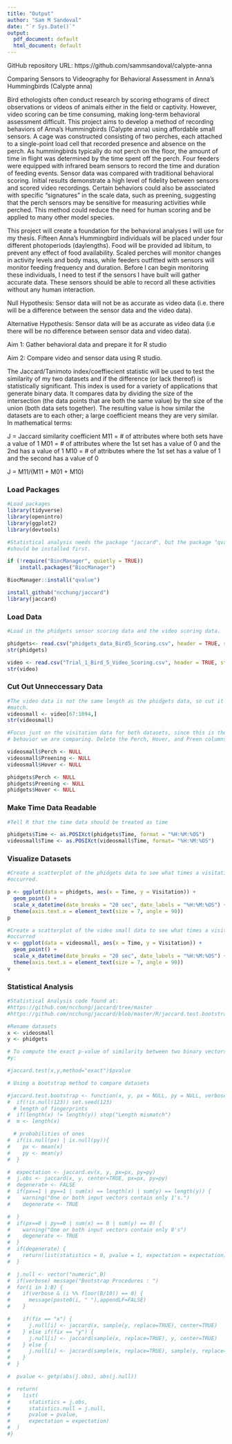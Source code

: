 ---
title: "Output"
author: "Sam M Sandoval"
date: "`r Sys.Date()`"
output:
  pdf_document: default
  html_document: default
---

GitHub repository URL: https://github.com/sammsandoval/calypte-anna

Comparing Sensors to Videography for Behavioral Assessment in Anna’s Hummingbirds (Calypte anna)

Bird ethologists often conduct research by scoring ethograms of direct observations or videos of animals either in the field or captivity. However, video scoring can be time consuming, making long-term behavioral assessment difficult. This project aims to develop a method of recording behaviors of Anna’s Hummingbirds (Calypte anna) using affordable small sensors. A cage was constructed consisting of two perches, each attached to a single-point load cell that recorded presence and absence on the perch. As hummingbirds typically do not perch on the floor, the amount of time in flight was determined by the time spent off the perch. Four feeders were equipped with infrared beam sensors to record the time and duration of feeding events. Sensor data was compared with traditional behavioral scoring. Initial results demonstrate a high level of fidelity between sensors and scored video recordings. Certain behaviors could also be associated with specific “signatures” in the scale data, such as preening, suggesting that the perch sensors may be sensitive for measuring activities while perched. This method could reduce the need for human scoring and be applied to many other model species.

This project will create a foundation for the behavioral analyses I will use for my thesis. Fifteen Anna's Hummingbird individuals will be placed under four different photoperiods (daylengths). Food will be provided ad libitum, to prevent any effect of food availability. Scaled perches will monitor changes in activity levels and body mass, while feeders outfitted with sensors will monitor feeding frequency and duration. Before I can begin monitoring these individuals, I need to test if the sensors I have built will gather accurate data. These sensors should be able to record all these activities without any human interaction.

Null Hypothesis: Sensor data will not be as accurate as video data (i.e. there will be a difference between the sensor data and the video data).

Alternative Hypothesis: Sensor data will be as accurate as video data (i.e there will be no difference between sensor data and video data).

Aim 1: Gather behavioral data and prepare it for R studio

Aim 2: Compare video and sensor data using R studio.

The Jaccard/Tanimoto index/coeffiecient statistic will be used to test the similarity of my two datasets and if the difference (or lack thereof) is statistically significant. This index is used for a variety of applications that generate binary data. It compares data by dividing the size of the intersection (the data points that are both the same value) by the size of the union (both data sets together). The resulting value is how similar the datasets are to each other; a large coefficient means they are very similar. In mathematical terms: 

J = Jaccard similarity coefficient
M11 = # of attributes where both sets have a value of 1
M01 = # of attributes where the 1st set has a value of 0 and the 2nd has a value of 1
M10 = # of attributes where the 1st set has a value of 1 and the second has a value of 0

J = M11/(M11 + M01 + M10)

### Load Packages

```{r load-packages, message=FALSE}
#Load packages
library(tidyverse)
library(openintro)
library(ggplot2)
library(devtools)
```
```{r}
#Statistical analysis needs the package "jaccard", but the package "qvalue" 
#should be installed first.

if (!require("BiocManager", quietly = TRUE))
    install.packages("BiocManager")

BiocManager::install("qvalue")

install_github("ncchung/jaccard")
library(jaccard)
```

### Load Data

```{r}
#Load in the phidgets sensor scoring data and the video scoring data.

phidgets<- read.csv("phidgets_data_Bird5_Scoring.csv", header = TRUE, stringsAsFactors = TRUE)
str(phidgets)

video <- read.csv("Trial_1_Bird_5_Video_Scoring.csv", header = TRUE, stringsAsFactors = TRUE)
str(video)
```

### Cut Out Unneccessary Data
```{r}
#The video data is not the same length as the phidgets data, so cut it down to
#match.
videosmall <- video[67:1094,]
str(videosmall)

#Focus just on the visitation data for both datasets, since this is the
# behavior we are comparing. Delete the Perch, Hover, and Preen columns

videosmall$Perch <- NULL
videosmall$Preening <- NULL
videosmall$Hover <- NULL

phidgets$Perch <- NULL
phidgets$Preening <- NULL
phidgets$Hover <- NULL
```
### Make Time Data Readable
```{r}
#Tell R that the time data should be treated as time

phidgets$Time <- as.POSIXct(phidgets$Time, format = "%H:%M:%OS")
videosmall$Time <- as.POSIXct(videosmall$Time, format= "%H:%M:%OS")
```

### Visualize Datasets
```{r}
#Create a scatterplot of the phidgets data to see what times a visitation 
#occurred. 

p <- ggplot(data = phidgets, aes(x = Time, y = Visitation)) +
  geom_point() +
  scale_x_datetime(date_breaks = "20 sec", date_labels = "%H:%M:%OS") +
  theme(axis.text.x = element_text(size = 7, angle = 90))
p
```
```{r}

#Create a scatterplot of the video small data to see what times a visitation 
#occurred
v <- ggplot(data = videosmall, aes(x = Time, y = Visitation)) +
  geom_point() +
  scale_x_datetime(date_breaks = "20 sec", date_labels = "%H:%M:%OS") +
  theme(axis.text.x = element_text(size = 7, angle = 90))
v

```

### Statistical Analysis
```{r}
#Statistical Analysis code found at:
#https://github.com/ncchung/jaccard/tree/master
#https://github.com/ncchung/jaccard/blob/master/R/jaccard.test.bootstrap.R

#Rename datasets
x <- videosmall
y <- phidgets

# To compute the exact p-value of similarity between two binary vectors, x and 
#y:

#jaccard.test(x,y,method="exact")$pvalue

# Using a bootstrap method to compare datasets

#jaccard.test.bootstrap <- function(x, y, px = NULL, py = NULL, verbose=TRUE, fix="x", B=1000, seed=NULL) {
#  if(!is.null(123)) set.seed(123)
  # length of fingerprints
#  if(length(x) != length(y)) stop("Length mismatch")
#  m <- length(x)

  # probabilities of ones
#  if(is.null(px) | is.null(py)){
#    px <- mean(x)
#    py <- mean(y)
#  }

#  expectation <- jaccard.ev(x, y, px=px, py=py)
#  j.obs <- jaccard(x, y, center=TRUE, px=px, py=py)
#  degenerate <- FALSE
#  if(px==1 | py==1 | sum(x) == length(x) | sum(y) == length(y)) {
#    warning("One or both input vectors contain only 1's.")
#    degenerate <- TRUE

#  }
#  if(px==0 | py==0 | sum(x) == 0 | sum(y) == 0) {
#    warning("One or both input vectors contain only 0's")
#    degenerate <- TRUE
#  }
#  if(degenerate) {
#    return(list(statistics = 0, pvalue = 1, expectation = expectation))
#  }

#  j.null <- vector("numeric",B)
#  if(verbose) message("Bootstrap Procedures : ")
#  for(i in 1:B) {
#    if(verbose & (i %% floor(B/10)) == 0) {
#      message(paste0(i, " "),appendLF=FALSE)
#    }

#    if(fix == "x") {
#      j.null[i] <- jaccard(x, sample(y, replace=TRUE), center=TRUE)
#    } else if(fix == "y") {
#      j.null[i] <- jaccard(sample(x, replace=TRUE), y, center=TRUE)
#    } else {
#      j.null[i] <- jaccard(sample(x, replace=TRUE), sample(y, replace=TRUE), center=TRUE)
#    }
#  }

#  pvalue <- getp(abs(j.obs), abs(j.null))

#  return(
#    list(
#      statistics = j.obs,
#      statistics.null = j.null,
#      pvalue = pvalue,
#      expectation = expectation)
#  )
#}
```













